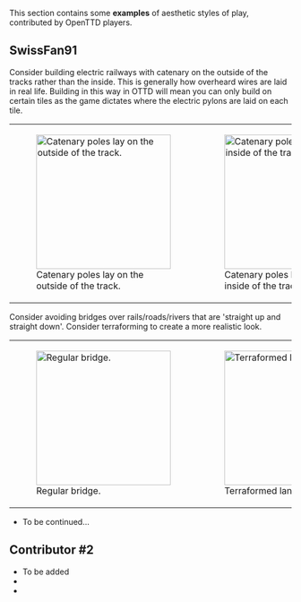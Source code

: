 {{en/Incomplete}}

{{en/Manual/Navigation}}

This section contains some '''examples''' of aesthetic styles of play, contributed by OpenTTD players.

==SwissFan91==
Consider building electric railways with catenary on the outside of the tracks rather than the inside. This is generally how overheard wires are laid in real life. Building in this way in OTTD will mean you can only build on certain tiles as the game dictates where the electric pylons are laid on each tile.
{|
|style="background:none; border:0px"| [[File:en/Community/Play Style/1a.png|center|240px|thumb|Catenary poles lay on the outside of the track.]]
|style="background:none; border:0px"| [[File:en/Community/Play Style/1b.png|center|240px|thumb|Catenary poles lay on the inside of the track.]]
|}

Consider avoiding bridges over rails/roads/rivers that are 'straight up and straight down'. Consider terraforming to create a more realistic look.
{|
|style="background:none; border:0px"| [[File:en/Community/Play Style/2b.png|center|240px|thumb|Regular bridge.]]
|style="background:none; border:0px"| [[File:en/Community/Play Style/2a.png|center|240px|thumb|Terraformed land + bridge.]]
|}
* To be continued...

==Contributor #2==
* To be added
*
*



{{en/Community/Play Style/Aesthetics}}